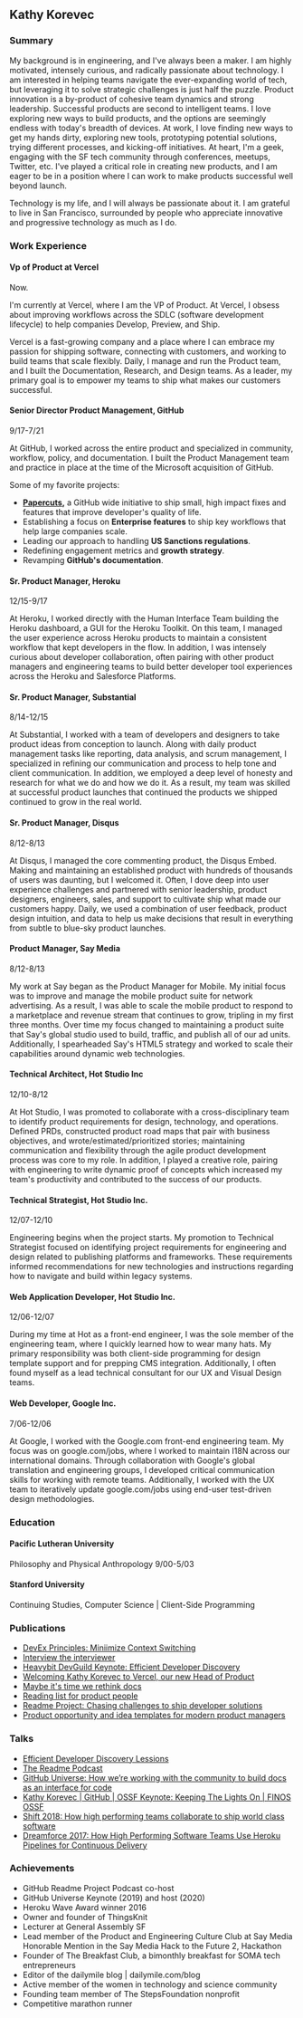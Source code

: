 ## Kathy Korevec

### Summary

My background is in engineering, and I've always been a maker. I am highly motivated, intensely curious, and radically passionate about technology. I am interested in helping teams navigate the ever-expanding world of tech, but leveraging it to solve strategic challenges is just half the puzzle. Product innovation is a by-product of cohesive team dynamics and strong leadership. Successful products are second to intelligent teams. I love exploring new ways to build products, and the options are seemingly endless with today's breadth of devices. At work, I love finding new ways to get my hands dirty, exploring new tools, prototyping potential solutions, trying different processes, and kicking-off initiatives. At heart, I'm a geek, engaging with the SF tech community through conferences, meetups, Twitter, etc. I've played a critical role in creating new products, and I am eager to be in a position where I can work to make products successful well beyond launch.

Technology is my life, and I will always be passionate about it. I am grateful to live in San Francisco, surrounded by people who appreciate innovative and progressive technology as much as I do.

### Work Experience

#### Vp of Product at Vercel

Now.

I'm currently at Vercel, where I am the VP of Product. At Vercel, I obsess about improving workflows across the SDLC (software development lifecycle) to help companies Develop, Preview, and Ship. 

Vercel is a fast-growing company and a place where I can embrace my passion for shipping software, connecting with customers, and working to build teams that scale flexibly. Daily, I manage and run the Product team, and I built the Documentation, Research, and Design teams. As a leader, my primary goal is to empower my teams to ship what makes our customers successful. 

#### Senior Director Product Management, GitHub

9/17-7/21

At GitHub, I worked across the entire product and specialized in community, workflow, policy, and documentation. I built the Product Management team and practice in place at the time of the Microsoft acquisition of GitHub. 

Some of my favorite projects:
 - **[Papercuts](https://github.blog/2018-08-28-announcing-paper-cuts/),** a GitHub wide initiative to ship small, high impact fixes and features that improve developer's quality of life. 
 - Establishing a focus on **Enterprise features** to ship key workflows that help large companies scale.
- Leading our approach to handling **US Sanctions regulations**.
- Redefining engagement metrics and **growth strategy**.
- Revamping **GitHub's documentation**.

#### Sr. Product Manager, Heroku

12/15-9/17

At Heroku, I worked directly with the Human Interface Team building the Heroku dashboard, a GUI for the Heroku Toolkit. On this team, I managed the user experience across Heroku products to maintain a consistent workflow that kept developers in the flow. In addition, I was intensely curious about developer collaboration, often pairing with other product managers and engineering teams to build better developer tool experiences across the Heroku and Salesforce Platforms.

#### Sr. Product Manager, Substantial

8/14-12/15

At Substantial, I worked with a team of developers and designers to take product ideas from conception to launch. Along with daily product management tasks like reporting, data analysis, and scrum management, I specialized in refining our communication and process to help tone and client communication. In addition, we employed a deep level of honesty and research for what we do and how we do it. As a result, my team was skilled at successful product launches that continued the products we shipped continued to grow in the real world. 

#### Sr. Product Manager, Disqus

8/12-8/13

At Disqus, I managed the core commenting product, the Disqus Embed. Making and maintaining an established product with hundreds of thousands of users was daunting, but I welcomed it. Often, I dove deep into user experience challenges and partnered with senior leadership, product designers, engineers, sales, and support to cultivate ship what made our customers happy. Daily, we used a combination of user feedback, product design intuition, and data to help us make decisions that result in everything from subtle to blue-sky product launches. 

#### Product Manager, Say Media

8/12-8/13

My work at Say began as the Product Manager for Mobile. My initial focus was to improve and manage the mobile product suite for network advertising. As a result, I was able to scale the mobile product to respond to a marketplace and revenue stream that continues to grow, tripling in my first three months. Over time my focus changed to maintaining a product suite that Say's global studio used to build, traffic, and publish all of our ad units. Additionally, I spearheaded Say's HTML5 strategy and worked to scale their capabilities around dynamic web technologies.

#### Technical Architect, Hot Studio Inc

12/10-8/12

At Hot Studio, I was promoted to collaborate with a cross-disciplinary team to identify product requirements for design, technology, and operations. Defined PRDs, constructed product road maps that pair with business objectives, and wrote/estimated/prioritized stories; maintaining communication and flexibility through the agile product development process was core to my role. In addition, I played a creative role, pairing with engineering to write dynamic proof of concepts which increased my team's productivity and contributed to the success of our products.

#### Technical Strategist, Hot Studio Inc.

12/07-12/10

Engineering begins when the project starts. My promotion to Technical Strategist focused on identifying project requirements for engineering and design related to publishing platforms and frameworks. These requirements informed recommendations for new technologies and instructions regarding how to navigate and build within legacy systems.

#### Web Application Developer, Hot Studio Inc.

12/06-12/07

During my time at Hot as a front-end engineer, I was the sole member of the engineering team, where I quickly learned how to wear many hats. My primary responsibility was both client-side programming for design template support and for prepping CMS integration. Additionally, I often found myself as a lead technical consultant for our UX and Visual Design teams.

#### Web Developer, Google Inc.

7/06-12/06

At Google, I worked with the Google.com front-end engineering team. My focus was on google.com/jobs, where I worked to maintain I18N across our international domains. Through collaboration with Google's global translation and engineering groups, I developed critical communication skills for working with remote teams. Additionally, I worked with the UX team to iteratively update google.com/jobs using end-user test-driven design methodologies.

### Education

#### Pacific Lutheran University

Philosophy and Physical Anthropology
9/00-5/03

#### Stanford University

Continuing Studies, Computer Science | Client-Side Programming

### Publications
- [DevEx Principles: Miniimize Context Switching](https://kathykorevec.substack.com/p/devex-principles-minimize-switching)
- [Interview the interviewer](https://github.com/readme/guides/technical-interviews)
- [Heavybit DevGuild Keynote: Efficient Developer Discovery](https://www.youtube.com/watch?v=_FrQxltY5-4)
- [Welcoming Kathy Korevec to Vercel, our new Head of Product](https://vercel.com/blog/welcoming-kathy-korevec-to-vercel-our-new-head-of-product)
- [Maybe it's time we rethink docs](https://kathykorevec.medium.com/building-a-better-place-for-docs-197f92765409)
- [Reading list for product people](https://kathykorevec.medium.com/reading-list-for-product-people-1ebdc21ecb41)
- [Readme Project: Chasing challenges to ship developer solutions](https://github.com/readme/stories/kathy-korevec)
- [Product opportunity and idea templates for modern product managers](https://kathykorevec.medium.com/product-opportunity-and-idea-templates-for-modern-product-managers-620c13328284)

### Talks 
- [Efficient Developer Discovery Lessions](https://www.heavybit.com/library/video/efficient-developer-discovery-lessons-from-vercel-and-github/)
- [The Readme Podcast](https://open.spotify.com/show/660KitvdJDX2vUmioAbwSQ)
- [GitHub Universe: How we’re working with the community to build docs as an interface for code](https://www.youtube.com/watch?v=W49UEa4Y6sM)
- [Kathy Korevec | GitHub | OSSF Keynote: Keeping The Lights On | FINOS OSSF](https://www.youtube.com/watch?v=Lg5YAmfJhWw)
- [Shift 2018: How high performing teams collaborate to ship world class software](https://www.youtube.com/watch?v=LWgvcq62qzE)
- [Dreamforce 2017: How High Performing Software Teams Use Heroku Pipelines for Continuous Delivery
](https://www.youtube.com/watch?v=Vqt6ZNLxqnY)

### Achievements

- GitHub Readme Project Podcast co-host
- GitHub Universe Keynote (2019) and host (2020) 
- Heroku Wave Award winner 2016
- Owner and founder of ThingsKnit
- Lecturer at General Assembly SF
- Lead member of the Product and Engineering Culture Club at Say Media Honorable Mention in the Say Media Hack to the Future 2, Hackathon
- Founder of The Breakfast Club, a bimonthly breakfast for SOMA tech entrepreneurs
- Editor of the dailymile blog | dailymile.com/blog
- Active member of the women in technology and science community
- Founding team member of The StepsFoundation nonprofit
- Competitive marathon runner
